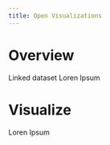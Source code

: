 ```yaml
---
title: Open Visualizations
---
```


# Overview

Linked dataset Loren Ipsum

# Visualize

Loren Ipsum
